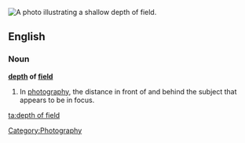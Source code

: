 [[Image:DOF-ShallowDepthofField.jpg|thumb|right|A photo illustrating a shallow depth of field.]]
{{wikipedia}}
==English==

===Noun===
'''[[depth]] of [[field]]'''

#In [[photography]], the distance in front of and behind the subject that appears to be in focus.

[[Category:Photography]]

[[ta:depth of field]]